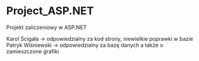 # Project_ASP.NET
Projekt zaliczeniowy w ASP.NET


Karol Ścigała -> odpowiedzialny za kod strony, niewielkie poprawki w bazie
Patryk Wiśniewski -> odpowiedzialny za bazę danych a także o zamieszczone grafiki
